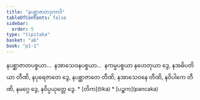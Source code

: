 ```yaml
---
title: "နပစ္ဆာဇာတဒုကာဒိ"
tableOfContents: false
sidebar:
  order: 5
type: "tipitaka"
basket: "ab"
book: "p1-1"
---
```



<DynamicBreadcrumb />

<Division number="20" book="p1-1" e="ch" v="36" p="339">

<Paragraph number="1841" book="p1-1">
နပစ္ဆာဇာတပစ္စယာ…  နအာသေဝနပစ္စယာ…  နကမ္မပစ္စယာ နဟေတုယာ ဒွေ, နအဓိပတိယာ တီဏိ, နပုရေဇာတေ ဒွေ, နပစ္ဆာဇာတေ တီဏိ, နအာသေဝနေ တီဏိ, နဝိပါကေ တီဏိ, နမဂ္ဂေ ဒွေ, နဝိပ္ပယုတ္တေ ဒွေ.

</Paragraph>
</Division>

<TableOfContents book="p1-1">
* [တိက](tika)
* [ပဉ္စက](pancaka)
</TableOfContents>